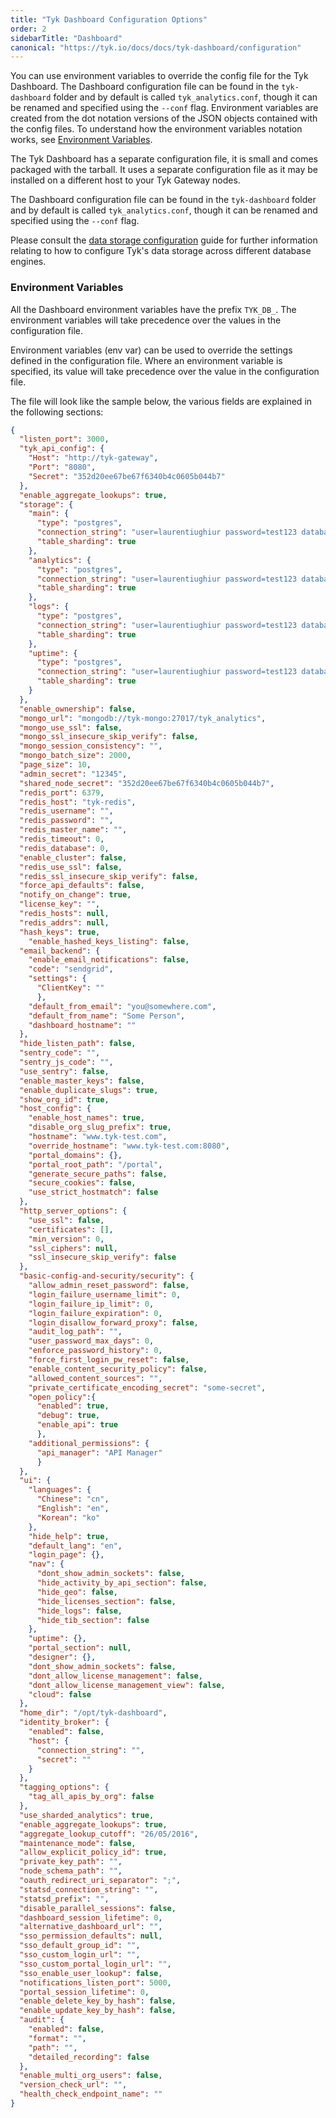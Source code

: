 ```yaml
---
title: "Tyk Dashboard Configuration Options"
order: 2
sidebarTitle: "Dashboard"
canonical: "https://tyk.io/docs/docs/tyk-dashboard/configuration"
---
```



You can use environment variables to override the config file for the Tyk Dashboard. The Dashboard configuration file can be found in the `tyk-dashboard` folder and by default is called `tyk_analytics.conf`, though it can be renamed and specified using the `--conf` flag. Environment variables are created from the dot notation versions of the JSON objects contained with the config files.
To understand how the environment variables notation works, see [Environment Variables](/docs/tyk-oss-gateway/configuration).

The Tyk Dashboard has a separate configuration file, it is small and comes packaged with the tarball. It uses a separate configuration file as it may be installed on a different host to your Tyk Gateway nodes.

The Dashboard configuration file can be found in the `tyk-dashboard` folder and by default is called `tyk_analytics.conf`, though it can be renamed and specified using the `--conf` flag.

Please consult the [data storage configuration](/docs/api-management/dashboard-configuration#data-storage-solutions) guide for further information relating to how to configure Tyk's data storage across different database engines.

### Environment Variables

All the Dashboard environment variables have the prefix `TYK_DB_`. The environment variables will take precedence over the values in the configuration file.

Environment variables (env var) can be used to override the settings defined in the configuration file. Where an environment variable is specified, its value will take precedence over the value in the configuration file.

The file will look like the sample below, the various fields are explained in the following sections:

```json
{
  "listen_port": 3000,
  "tyk_api_config": {
    "Host": "http://tyk-gateway",
    "Port": "8080",
    "Secret": "352d20ee67be67f6340b4c0605b044b7"
  },
  "enable_aggregate_lookups": true,
  "storage": {
    "main": {
      "type": "postgres",
      "connection_string": "user=laurentiughiur password=test123 database='tyk-test' host=127.0.0.1 port=5432",
      "table_sharding": true
    },
    "analytics": {
      "type": "postgres",
      "connection_string": "user=laurentiughiur password=test123 database='tyk-test' host=127.0.0.1 port=5432",
      "table_sharding": true
    },
    "logs": {
      "type": "postgres",
      "connection_string": "user=laurentiughiur password=test123 database='tyk-test' host=127.0.0.1 port=5432",
      "table_sharding": true
    },
    "uptime": {
      "type": "postgres",
      "connection_string": "user=laurentiughiur password=test123 database='tyk-test' host=127.0.0.1 port=5432",
      "table_sharding": true
    }
  },
  "enable_ownership": false,
  "mongo_url": "mongodb://tyk-mongo:27017/tyk_analytics",
  "mongo_use_ssl": false,
  "mongo_ssl_insecure_skip_verify": false,
  "mongo_session_consistency": "",
  "mongo_batch_size": 2000,
  "page_size": 10,
  "admin_secret": "12345",
  "shared_node_secret": "352d20ee67be67f6340b4c0605b044b7",
  "redis_port": 6379,
  "redis_host": "tyk-redis",
  "redis_username": "",
  "redis_password": "",
  "redis_master_name": "",
  "redis_timeout": 0,
  "redis_database": 0,
  "enable_cluster": false,
  "redis_use_ssl": false,
  "redis_ssl_insecure_skip_verify": false,
  "force_api_defaults": false,
  "notify_on_change": true,
  "license_key": "",
  "redis_hosts": null,
  "redis_addrs": null,
  "hash_keys": true,
    "enable_hashed_keys_listing": false,
  "email_backend": {
    "enable_email_notifications": false,
    "code": "sendgrid",
    "settings": {
      "ClientKey": ""
      },
    "default_from_email": "you@somewhere.com",
    "default_from_name": "Some Person",
    "dashboard_hostname": ""
  },
  "hide_listen_path": false,
  "sentry_code": "",
  "sentry_js_code": "",
  "use_sentry": false,
  "enable_master_keys": false,
  "enable_duplicate_slugs": true,
  "show_org_id": true,
  "host_config": {
    "enable_host_names": true,
    "disable_org_slug_prefix": true,
    "hostname": "www.tyk-test.com",
    "override_hostname": "www.tyk-test.com:8080",
    "portal_domains": {},
    "portal_root_path": "/portal",
    "generate_secure_paths": false,
    "secure_cookies": false,
    "use_strict_hostmatch": false
  },
  "http_server_options": {
    "use_ssl": false,
    "certificates": [],
    "min_version": 0,
    "ssl_ciphers": null,
    "ssl_insecure_skip_verify": false
  },
  "basic-config-and-security/security": {
    "allow_admin_reset_password": false,
    "login_failure_username_limit": 0,
    "login_failure_ip_limit": 0,
    "login_failure_expiration": 0,
    "login_disallow_forward_proxy": false,
    "audit_log_path": "",
    "user_password_max_days": 0,
    "enforce_password_history": 0,
    "force_first_login_pw_reset": false,
    "enable_content_security_policy": false,
    "allowed_content_sources": "",
    "private_certificate_encoding_secret": "some-secret",
    "open_policy":{
      "enabled": true,
      "debug": true,
      "enable_api": true
      },
    "additional_permissions": {
      "api_manager": "API Manager"
      }
  },
  "ui": {
    "languages": {
      "Chinese": "cn",
      "English": "en",
      "Korean": "ko"
    },
    "hide_help": true,
    "default_lang": "en",
    "login_page": {},
    "nav": {
      "dont_show_admin_sockets": false,
      "hide_activity_by_api_section": false,
      "hide_geo": false,
      "hide_licenses_section": false,
      "hide_logs": false,
      "hide_tib_section": false
    },
    "uptime": {},
    "portal_section": null,
    "designer": {},
    "dont_show_admin_sockets": false,
    "dont_allow_license_management": false,
    "dont_allow_license_management_view": false,
    "cloud": false
  },
  "home_dir": "/opt/tyk-dashboard",
  "identity_broker": {
    "enabled": false,
    "host": {
      "connection_string": "",
      "secret": ""
    }
  },
  "tagging_options": {
    "tag_all_apis_by_org": false
  },
  "use_sharded_analytics": true,
  "enable_aggregate_lookups": true,
  "aggregate_lookup_cutoff": "26/05/2016",
  "maintenance_mode": false,
  "allow_explicit_policy_id": true,
  "private_key_path": "",
  "node_schema_path": "",
  "oauth_redirect_uri_separator": ";",
  "statsd_connection_string": "",
  "statsd_prefix": "",
  "disable_parallel_sessions": false,
  "dashboard_session_lifetime": 0,
  "alternative_dashboard_url": "",
  "sso_permission_defaults": null,
  "sso_default_group_id": "",
  "sso_custom_login_url": "",
  "sso_custom_portal_login_url": "",
  "sso_enable_user_lookup": false,
  "notifications_listen_port": 5000,
  "portal_session_lifetime": 0,
  "enable_delete_key_by_hash": false,
  "enable_update_key_by_hash": false,
  "audit": {
    "enabled": false,
    "format": "",
    "path": "",
    "detailed_recording": false
  },
  "enable_multi_org_users": false,
  "version_check_url": "",
  "health_check_endpoint_name": ""
}
```

<DashboardConfig/>
